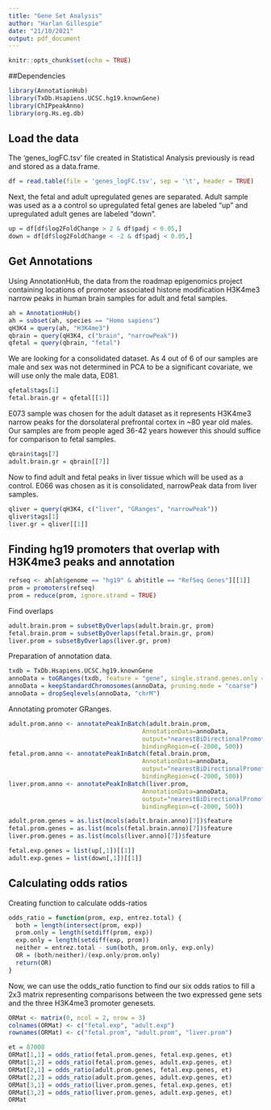 ```yaml
---
title: "Gene Set Analysis"
author: "Harlan Gillespie"
date: "21/10/2021"
output: pdf_document
---
```


```r
knitr::opts_chunk$set(echo = TRUE)
```

##Dependencies

```r
library(AnnotationHub)
library(TxDb.Hsapiens.UCSC.hg19.knownGene)
library(ChIPpeakAnno)
library(org.Hs.eg.db)
```


## Load the data

The 'genes_logFC.tsv' file created in Statistical Analysis previously is read and stored as a data.frame.

```r
df = read.table(file = 'genes_logFC.tsv', sep = '\t', header = TRUE)
```

Next, the fetal and adult upregulated genes are separated. Adult sample was used as a a control so upregulated fetal genes are labeled "up" and upregulated adult genes are labeled "down".

```r
up = df[df$log2FoldChange > 2 & df$padj < 0.05,]
down = df[df$log2FoldChange < -2 & df$padj < 0.05,]
```

## Get Annotations

Using AnnotationHub, the data from the roadmap epigenomics project containing locations of promoter associated histone modification H3K4me3 narrow peaks in human brain samples for adult and fetal samples.
```r
ah = AnnotationHub()
ah = subset(ah, species == "Homo sapiens")
qH3K4 = query(ah, "H3K4me3")
qbrain = query(qH3K4, c("brain", "narrowPeak"))
qfetal = query(qbrain, "fetal")

```

We are looking for a consolidated dataset. As 4 out of 6 of our samples are male and sex was not determined in PCA to be a significant covariate, we will use only the male data, E081.

```r
qfetal$tags[1]
fetal.brain.gr = qfetal[[1]]
```

E073 sample was chosen for the adult dataset as it represents H3K4me3 narrow peaks for the dorsolateral prefrontal cortex in ~80 year old males. Our samples are from people aged 36-42 years however this should suffice for comparison to fetal samples.

```r
qbrain$tags[7]
adult.brain.gr = qbrain[[7]]
```

Now to find adult and fetal peaks in liver tissue which will be used as a control. E066 was chosen as it is consolidated, narrowPeak data from liver samples.

```r
qliver = query(qH3K4, c("liver", "GRanges", "narrowPeak"))
qliver$tags[1]
liver.gr = qliver[[1]]
```



## Finding hg19 promoters that overlap with H3K4me3 peaks and annotation

```r
refseq <- ah[ah$genome == "hg19" & ah$title == "RefSeq Genes"][[1]]
prom = promoters(refseq)
prom = reduce(prom, ignore.strand = TRUE)
```

Find overlaps

```r
adult.brain.prom = subsetByOverlaps(adult.brain.gr, prom)
fetal.brain.prom = subsetByOverlaps(fetal.brain.gr, prom)
liver.prom = subsetByOverlaps(liver.gr, prom)
```

Preparation of annotation data.

```r
txdb = TxDb.Hsapiens.UCSC.hg19.knownGene
annoData = toGRanges(txdb, feature = "gene", single.strand.genes.only = FALSE)
annoData = keepStandardChromosomes(annoData, pruning.mode = "coarse")
annoData = dropSeqlevels(annoData, "chrM")
```

Annotating promoter GRanges.

```r
adult.prom.anno <- annotatePeakInBatch(adult.brain.prom, 
                                     AnnotationData=annoData, 
                                     output="nearestBiDirectionalPromoters",
                                     bindingRegion=c(-2000, 500))
fetal.prom.anno <- annotatePeakInBatch(fetal.brain.prom, 
                                     AnnotationData=annoData, 
                                     output="nearestBiDirectionalPromoters",
                                     bindingRegion=c(-2000, 500))
liver.prom.anno <- annotatePeakInBatch(liver.prom, 
                                     AnnotationData=annoData, 
                                     output="nearestBiDirectionalPromoters",
                                     bindingRegion=c(-2000, 500))
```


```r
adult.prom.genes = as.list(mcols(adult.brain.anno)[7])$feature
fetal.prom.genes = as.list(mcols(fetal.brain.anno)[7])$feature
liver.prom.genes = as.list(mcols(liver.anno)[7])$feature
```


```r
fetal.exp.genes = list(up[,1])[[1]]
adult.exp.genes = list(down[,1])[[1]]
```


## Calculating odds ratios

Creating function to calculate odds-ratios

```r
odds_ratio = function(prom, exp, entrez.total) {
  both = length(intersect(prom, exp))
  prom.only = length(setdiff(prom, exp))
  exp.only = length(setdiff(exp, prom))
  neither = entrez.total - sum(both, prom.only, exp.only)
  OR = (both/neither)/(exp.only/prom.only)
  return(OR)
}
```

Now, we can use the odds_ratio function to find our six odds ratios to fill a 2x3 matrix representing comparisons between the two expressed gene sets and the three H3K4me3 promoter genesets.

```r
ORMat <- matrix(0, ncol = 2, nrow = 3)
colnames(ORMat) <- c("fetal.exp", "adult.exp")
rownames(ORMat) <- c("fetal.prom", "adult.prom", "liver.prom")
```



```r
et = 87000
ORMat[1,1] = odds_ratio(fetal.prom.genes, fetal.exp.genes, et)
ORMat[1,2] = odds_ratio(fetal.prom.genes, adult.exp.genes, et)
ORMat[2,1] = odds_ratio(adult.prom.genes, fetal.exp.genes, et)
ORMat[2,2] = odds_ratio(adult.prom.genes, adult.exp.genes, et)
ORMat[3,1] = odds_ratio(liver.prom.genes, fetal.exp.genes, et)
ORMat[3,2] = odds_ratio(liver.prom.genes, adult.exp.genes, et)
ORMat
```



